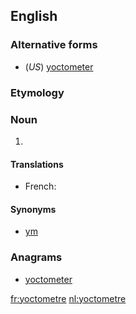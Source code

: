 ==English==

===Alternative forms===
* (''US'') [[yoctometer]]

===Etymology===
{{prefix|yocto|metre}}

===Noun===
{{en-noun}}

# {{SI-unit|yocto|metre|length}}

====Translations====
{{trans-top}}
* French: {{t|fr|yoctomètre|m}}
{{trans-mid}}
{{trans-bottom}}

====Synonyms====
* [[ym]]

===Anagrams===
* [[yoctometer#English|yoctometer]]

[[fr:yoctometre]]
[[nl:yoctometre]]